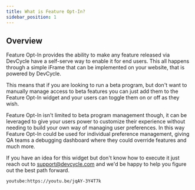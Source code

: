 ```yaml
---
title: What is Feature Opt-In?
sidebar_position: 1
---
```


## Overview

Feature Opt-In provides the ability to make any feature released via DevCycle have a self-serve way to enable it for end users. This all happens through a simple iFrame that can be implemented on your website, that is powered by DevCycle.

This means that if you are looking to run a beta program, but don't want to manually manage access to beta features you can just add them to the Feature Opt-In widget and your users can toggle them on or off as they wish.

Feature Opt-In isn't limited to beta program management though, it can be leveraged to give your users power to customize their experience without needing to build your own way of managing user preferences. In this way Feature Opt-In could be used for individual preference management, giving QA teams a debugging dashboard where they could override features and much more.

If you have an idea for this widget but don't know how to execute it just reach out to support@devcycle.com and we'd be happy to help you figure out the best path forward.

`youtube:https://youtu.be/jqAY-3Y4T7k`